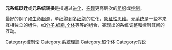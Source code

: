 '''元系统跃迁'''或'''元系统转换'''是指通过[[进化|进化]]，[[突现|突现]]更高层次的[[组织|组织]]或[[控制|控制]]。

最好的例子如[[生命起源|生命起源]]，单细胞到[[多细胞|多细胞]]的进化，[[象征主义|象征性]][[思维|思维]]。[[元系统|元系统]]是一些本来互相独立的组件，如[[分子|分子]],[[细胞|细胞]],[[个体|个体]]等等的组合，突现出的系统调整和控制其间的互动。

[[Category:控制论|Category:控制论]]
[[Category:系統理論|Category:系統理論]]
[[Category:超个体|Category:超个体]]
[[Category:假说|Category:假说]]